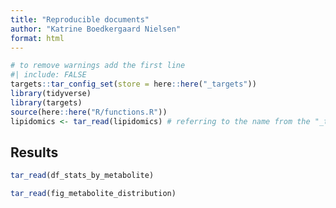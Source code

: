 ```yaml
---
title: "Reproducible documents"
author: "Katrine Boedkergaard Nielsen"
format: html
---
```


```r
# to remove warnings add the first line
#| include: FALSE 
targets::tar_config_set(store = here::here("_targets"))
library(tidyverse)
library(targets)
source(here::here("R/functions.R"))
lipidomics <- tar_read(lipidomics) # referring to the name from the "_targets" R script
```

## Results

```r
tar_read(df_stats_by_metabolite)
```

```r
tar_read(fig_metabolite_distribution)
```
